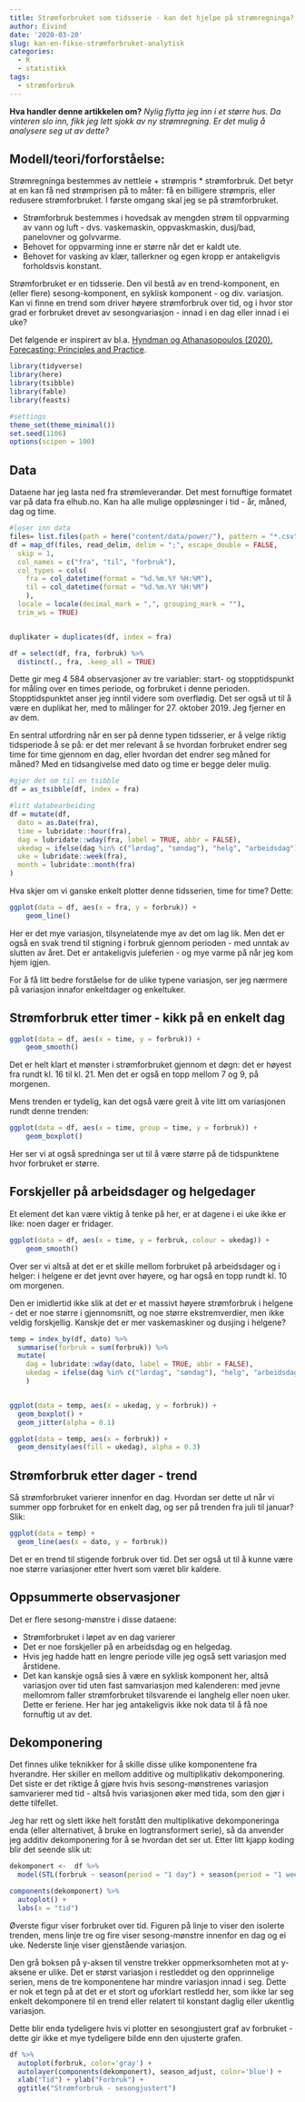 ```yaml
---
title: Strømforbruket som tidsserie - kan det hjelpe på strømregninga?
author: Eivind
date: '2020-03-20'
slug: kan-en-fikse-strømforbruket-analytisk
categories:
  - R
  - statistikk
tags:
  - strømforbruk
---
```


__Hva handler denne artikkelen om?__ _Nylig flytta jeg inn i et større hus. Da vinteren slo inn, fikk jeg lett sjokk av ny strømregning. Er det mulig å analysere seg ut av dette?_

## Modell/teori/forforståelse: 

Strømregninga bestemmes av nettleie + strømpris * strømforbruk. Det betyr at en kan få ned strømprisen på to måter: få en billigere strømpris, eller redusere strømforbruket. I første omgang skal jeg se på strømforbruket.

- Strømforbruk bestemmes i hovedsak av mengden strøm til oppvarming av vann og luft - dvs. vaskemaskin, oppvaskmaskin, dusj/bad, panelovner og golvvarme. 
- Behovet for oppvarming inne er større når det er kaldt ute.
- Behovet for vasking av klær, tallerkner og egen kropp er antakeligvis forholdsvis konstant. 

Strømforbruket er en tidsserie. Den vil bestå av en trend-komponent, en (eller flere) sesong-komponent, en syklisk komponent - og div. variasjon. Kan vi finne en trend som driver høyere strømforbruk over tid, og i hvor stor grad er forbruket drevet av sesongvariasjon - innad i en dag eller innad i ei uke?

Det følgende er inspirert av bl.a. [Hyndman og Athanasopoulos (2020). Forecasting: Principles and Practice](https://otexts.com/fpp3/).

```r
library(tidyverse)
library(here)
library(tsibble)
library(fable)
library(feasts)

#settings
theme_set(theme_minimal())
set.seed(1106)
options(scipen = 100)
```

## Data
Dataene har jeg lasta ned fra strømleverandør. Det mest fornuftige formatet var på data fra elhub.no. Kan ha alle mulige oppløsninger i tid - år, måned, dag og time.

```r
#leser inn data
files= list.files(path = here("content/data/power/"), pattern = "*.csv", full.names = TRUE) 
df = map_df(files, read_delim, delim = ";", escape_double = FALSE,
  skip = 1,
  col_names = c("fra", "til", "forbruk"),
  col_types = cols(
    fra = col_datetime(format = "%d.%m.%Y %H:%M"), 
    til = col_datetime(format = "%d.%m.%Y %H:%M")
    ), 
  locale = locale(decimal_mark = ",", grouping_mark = ""), 
  trim_ws = TRUE)


duplikater = duplicates(df, index = fra)

df = select(df, fra, forbruk) %>%
  distinct(., fra, .keep_all = TRUE)

```

Dette gir meg 4 584 observasjoner av tre variabler: start- og stopptidspunkt for måling over en times periode, og forbruket i denne perioden. Stopptidspunktet anser jeg inntil videre som overflødig. Det ser også ut til å være en duplikat her, med to målinger for 27. oktober 2019. Jeg fjerner en av dem.

En sentral utfordring når en ser på denne typen tidsserier, er å velge riktig tidsperiode å se på: er det mer relevant å se hvordan forbruket endrer seg time for time gjennom en dag, eller hvordan det endrer seg måned for måned? Med en tidsangivelse med dato og time er begge deler mulig.

```r
#gjør det om til en tsibble
df = as_tsibble(df, index = fra)

#litt databearbeiding
df = mutate(df,
  dato = as.Date(fra),
  time = lubridate::hour(fra),
  dag = lubridate::wday(fra, label = TRUE, abbr = FALSE),
  ukedag = ifelse(dag %in% c("lørdag", "søndag"), "helg", "arbeidsdag"),
  uke = lubridate::week(fra),
  month = lubridate::month(fra)
)

```

Hva skjer om vi ganske enkelt plotter denne tidsserien, time for time? Dette:

```r
ggplot(data = df, aes(x = fra, y = forbruk)) + 
    geom_line() 
```

Her er det mye variasjon, tilsynelatende mye av det om lag lik. Men det er også en svak trend til stigning i forbruk gjennom perioden - med unntak av slutten av året. Det er antakeligvis juleferien - og mye varme på når jeg kom hjem igjen.

For å få litt bedre forståelse for de ulike typene variasjon, ser jeg nærmere på variasjon innafor enkeltdager og enkeltuker.

## Strømforbruk etter timer - kikk på en enkelt dag

```r
ggplot(data = df, aes(x = time, y = forbruk)) + 
    geom_smooth() 
```
Det er helt klart et mønster i strømforbruket gjennom et døgn: det er høyest fra rundt kl. 16 til kl. 21. Men det er også en topp mellom 7 og 9, på morgenen.

Mens trenden er tydelig, kan det også være greit å vite litt om variasjonen rundt denne trenden:

```r
ggplot(data = df, aes(x = time, group = time, y = forbruk)) + 
    geom_boxplot()
```

Her ser vi at også spredninga ser ut til å være større på de tidspunktene hvor forbruket er større.


## Forskjeller på arbeidsdager og helgedager

Et element det kan være viktig å tenke på her, er at dagene i ei uke ikke er like: noen dager er fridager.

```r
ggplot(data = df, aes(x = time, y = forbruk, colour = ukedag)) + 
    geom_smooth() 
```

Over ser vi altså at det er et skille mellom forbruket på arbeidsdager og i helger: i helgene er det jevnt over høyere, og har også en topp rundt kl. 10 om morgenen.

Den er imidlertid ikke slik at det er et massivt høyere strømforbruk i helgene - det er noe større i gjennomsnitt, og noe større ekstremverdier, men ikke veldig forskjellig. Kanskje det er mer vaskemaskiner og dusjing i helgene?

```r
temp = index_by(df, dato) %>%
  summarise(forbruk = sum(forbruk)) %>%
  mutate(
    dag = lubridate::wday(dato, label = TRUE, abbr = FALSE),
    ukedag = ifelse(dag %in% c("lørdag", "søndag"), "helg", "arbeidsdag")
    )


ggplot(data = temp, aes(x = ukedag, y = forbruk)) + 
  geom_boxplot() + 
  geom_jitter(alpha = 0.1)

ggplot(data = temp, aes(x = forbruk)) + 
  geom_density(aes(fill = ukedag), alpha = 0.3)

```

## Strømforbruk etter dager - trend
Så strømforbruket varierer innenfor en dag. Hvordan ser dette ut når vi summer opp forbruket for en enkelt dag, og ser på trenden fra juli til januar? Slik:

```r

ggplot(data = temp) + 
  geom_line(aes(x = dato, y = forbruk)) 

```

Det er en trend til stigende forbruk over tid. Det ser også ut til å kunne være noe større variasjoner etter hvert som været blir kaldere.

## Oppsummerte observasjoner

Det er flere sesong-mønstre i disse dataene: 

- Strømforbruket i løpet av en dag varierer
- Det er noe forskjeller på en arbeidsdag og en helgedag. 
- Hvis jeg hadde hatt en lengre periode ville jeg også sett variasjon med årstidene. 
- Det kan kanskje også sies å være en syklisk komponent her, altså variasjon over tid uten fast samvariasjon med kalenderen: med jevne mellomrom faller strømforbruket tilsvarende ei langhelg eller noen uker. Dette er feriene. Her har jeg antakeligvis ikke nok data til å få noe fornuftig ut av det.

## Dekomponering
Det finnes ulike teknikker for å skille disse ulike komponentene fra hverandre. Her skiller en mellom additive og multiplikativ dekomponering. Det siste er det riktige å gjøre hvis hvis sesong-mønstrenes variasjon samvarierer med tid - altså hvis variasjonen øker med tida, som den gjør i dette tilfellet. 

Jeg har rett og slett ikke helt forstått den multiplikative dekomponeringa enda (eller alternativet, å bruke en logtransformert serie), så da anvender jeg additiv dekomponering for å se hvordan det ser ut. Etter litt kjapp koding blir det seende slik ut:


```r
dekomponert <-  df %>%
  model(STL(forbruk ~ season(period = "1 day") + season(period = "1 week")))

components(dekomponert) %>%
  autoplot() + 
  labs(x = "tid")
```

Øverste figur viser forbruket over tid. Figuren på linje to viser den isolerte trenden, mens linje tre og fire viser sesong-mønstre innenfor en dag og ei uke. Nederste linje viser gjenstående variasjon. 

Den grå boksen på y-aksen til venstre trekker oppmerksomheten mot at y-aksene er ulike. Det er størst variasjon i restleddet og den opprinnelige serien, mens de tre komponentene har mindre variasjon innad i seg. Dette er nok et tegn på at det er et stort og uforklart restledd her, som ikke lar seg enkelt dekomponere til en trend eller relatert til konstant daglig eller ukentlig variasjon. 

Dette blir enda tydeligere hvis vi plotter en sesongjustert graf av forbruket - dette gir ikke et mye tydeligere bilde enn den ujusterte grafen.

```r
df %>%
  autoplot(forbruk, color='gray') +
  autolayer(components(dekomponert), season_adjust, color='blue') +
  xlab("Tid") + ylab("Forbruk") +
  ggtitle("Strømforbruk - sesongjustert")
```

